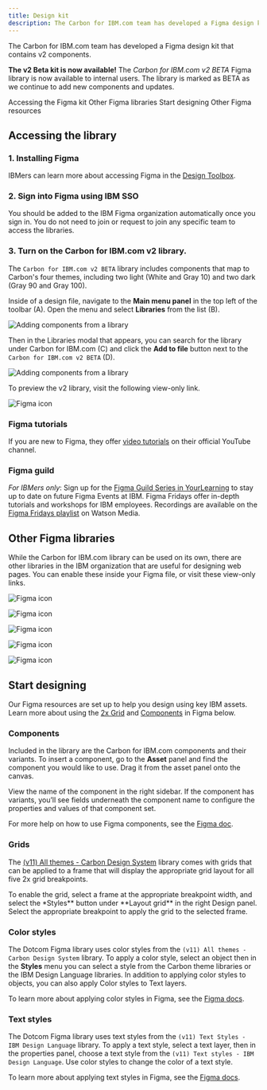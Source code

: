 ```yaml
---
title: Design kit
description: The Carbon for IBM.com team has developed a Figma design kit that contains v2 components.
---
```


<PageDescription>

The Carbon for IBM.com team has developed a Figma design kit that contains v2 components.

</PageDescription>

<InlineNotification>

**The v2 Beta kit is now available!** The _Carbon for IBM.com v2 BETA_ Figma library is now available to internal users. The library is marked as BETA as we continue to add new components and updates.

</InlineNotification>

<AnchorLinks>

<AnchorLink>Accessing the Figma kit</AnchorLink>
<AnchorLink>Other Figma libraries</AnchorLink>
<AnchorLink>Start designing</AnchorLink>
<AnchorLink>Other Figma resources</AnchorLink>

</AnchorLinks>

## Accessing the library

### 1. Installing Figma

IBMers can learn more about accessing Figma in the <a href="https://w3.ibm.com/design/toolbox/#/ui-design-tools/figma/README" target="_blank" rel="noopener noreferrer" >Design Toolbox</a>.

### 2. Sign into Figma using IBM SSO

You should be added to the IBM Figma organization automatically once you sign in. You do not need to join or request to join any specific team to access the libraries.

### 3. Turn on the Carbon for IBM.com v2 library.

The `Carbon for IBM.com v2 BETA` library includes components that map to Carbon's four themes, including two light (White and Gray 10) and two dark (Gray 90 and Gray 100).

Inside of a design file, navigate to the **Main menu panel** in the top left of the toolbar (A). Open the menu and select **Libraries** from the list (B).

<Row>
<Column  colLg={8} colMd={8} colSm={4}>

![Adding components from a library](../../images/designing/design-kit/design-kit-I.png)

</Column>
</Row>

Then in the Libraries modal that appears, you can search for the library under Carbon for IBM.com (C) and click the **Add to file** button next to the `Carbon for IBM.com v2 BETA` (D).

<Row>
<Column  colLg={8} colMd={8} colSm={4}>

![Adding components from a library](../../images/designing/design-kit/design-kit-II.png)

</Column>
</Row>

To preview the v2 library, visit the following view-only link.

<Row className="resource-card-group">
<Column colLg={4} colMd={4} noGutterSm>
  <ResourceCard
    subTitle="Carbon for IBM.com v2 Figma library"
    href="https://github.com/carbon-design-system/carbon-for-ibm-dotcom-design-kit">

![Figma icon](../../images/icon/figma.svg)

</ResourceCard>
</Column>
</Row>

### Figma tutorials

If you are new to Figma, they offer <a href="https://www.youtube.com/c/Figmadesign/playlists?view=50&sort=dd&shelf_id=3" target="_blank" rel="noopener noreferrer">video tutorials</a> on their official YouTube channel.

### Figma guild

_For IBMers only_: Sign up for the <a href="https://ec.yourlearning.ibm.com/w3/series/10200299" target="_blank" rel="noopener noreferrer">Figma Guild Series in YourLearning</a> to stay up to date on future Figma Events at IBM. Figma Fridays offer in-depth tutorials and workshops for IBM employees. Recordings are available on the <a href="https://secure.video.ibm.com/channel/23570833/playlist/641336" target="_blank" rel="noopener noreferrer">Figma Fridays playlist</a> on Watson Media.

## Other Figma libraries

While the Carbon for IBM.com library can be used on its own, there are other libraries in the IBM organization that are useful for designing web pages. You can enable these inside your Figma file, or visit these view-only links.

<Row className="resource-card-group">
<Column colLg={4} colMd={4} noGutterSm>
  <ResourceCard
    subTitle="(v11) All themes - Carbon Design System"
    href="https://www.figma.com/file/YAnB1jKx0yCUL29j6uSLpg/(v11)-All-themes---Carbon-Design-System?type=design&node-id=58%3A2763&mode=design&t=RrMQrdXVIXGy6pYZ-1"
    actionIcon="launch"
    >

![Figma icon](../../images/icon/figma.svg)

  </ResourceCard>
</Column>
<Column colLg={4} colMd={4} noGutterSm>
  <ResourceCard
    subTitle="IDL color styles"
    href="https://www.figma.com/file/Gvwx2RnAZzDKTjVuC5xOlO/Color-Styles---IBM-Design-Language?node-id=129%3A2"
    actionIcon="launch"
    >

![Figma icon](../../images/icon/figma.svg)

  </ResourceCard>
</Column>
<Column colLg={4} colMd={4} noGutterSm>
  <ResourceCard
    subTitle="v11 Text styles"
    href="https://www.figma.com/file/rK06GY6bvEfokuzrFGdtWB/(v11)-Text-Styles---IBM-Design-Language?node-id=129%3A2"
    actionIcon="launch"
    >

![Figma icon](../../images/icon/figma.svg)

  </ResourceCard>
</Column>
<Column colLg={4} colMd={4} noGutterSm>
  <ResourceCard
    subTitle="Icons"
    href="https://www.figma.com/file/J5c0d85dSJn9JnBhSYYLmD/Icons---IBM-Design-Language?node-id=129%3A2"
    actionIcon="launch"
    >

![Figma icon](../../images/icon/figma.svg)

  </ResourceCard>
</Column>
<Column colLg={4} colMd={4} noGutterSm>
  <ResourceCard
    subTitle="Pictograms"
    href="https://www.figma.com/file/PkUl9UBuvA41GPpyl84NBc/Pictograms---IBM-Design-Language?node-id=0%3A1"
    actionIcon="launch"
    >

![Figma icon](../../images/icon/figma.svg)

  </ResourceCard>
</Column>
</Row>

## Start designing

Our Figma resources are set up to help you design using key IBM assets. Learn more about using the [2x Grid](#2x-grid) and [Components](#components) in Figma below.

### Components

Included in the library are the Carbon for IBM.com components and their variants. To insert a component, go to the **Asset** panel and find the component you would like to use. Drag it from the asset panel onto the canvas.

View the name of the component in the right sidebar. If the component has variants, you’ll see fields underneath the component name to configure the properties and values of that component set.

For more help on how to use Figma components, see the [Figma doc](https://help.figma.com/hc/en-us/articles/360056440594-Create-and-use-variants#Use_variants).

### Grids

The [(v11) All themes - Carbon Design System](<https://www.figma.com/file/YAnB1jKx0yCUL29j6uSLpg/(v11)-All-themes---Carbon-Design-System?type=design&node-id=1756%3A1439&mode=design&t=RrMQrdXVIXGy6pYZ-1>) library comes with grids that can be applied to a frame that will display the appropriate grid layout for all five 2x grid breakpoints.

To enable the grid, select a frame at the appropriate breakpoint width, and select the \*Styles** button under **Layout grid\*\* in the right Design panel. Select the appropriate breakpoint to apply the grid to the selected frame.

### Color styles

The Dotcom Figma library uses color styles from the `(v11) All themes - Carbon Design System` library. To apply a color style, select an object then in the **Styles** menu you can select a style from the Carbon theme libraries or the IBM Design Language libraries. In addition to applying color styles to objects, you can also apply Color styles to Text layers.

To learn more about applying color styles in Figma, see the [Figma docs](https://help.figma.com/hc/en-us/articles/360040316193).

### Text styles

The Dotcom Figma library uses text styles from the `(v11) Text Styles - IBM Design Language` library. To apply a text style, select a text layer, then in the properties panel, choose a text style from the `(v11) Text styles - IBM Design Language`. Use color styles to change the color of a text style.

To learn more about applying text styles in Figma, see the [Figma docs](https://help.figma.com/hc/en-us/articles/360039957034-Create-and-Apply-Text-Styles#apply).
